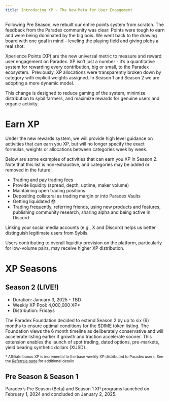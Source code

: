 ```yaml
---
title: Introducing XP - The New Meta for User Engagement
---
```


Following Pre Season, we rebuilt our entire points system from scratch. The feedback from the Paradex community was clear: Points were tough to earn and were being dominated by the big bois. We went back to the drawing board with one goal in mind – leveling the playing field and giving plebs a real shot.

Xperience Points (XP) are the new universal metric to measure and reward user engagement on Paradex. XP isn’t just a number - it’s a quantitative system for rewarding every contribution, big or small, to the Paradex ecosystem.
‍
Previously, XP allocations were transparently broken down by category with explicit weights assigned. In Season 1 and Season 2 we are adopting a more dynamic model.

This change is designed to reduce gaming of the system, minimize distribution to sybil farmers, and maximize rewards for genuine users and organic activity.

# Earn XP

Under the new rewards system, we will provide high level guidance on activities that can earn you XP, but will no longer specify the exact formulas, weights or allocations between categories week by week.

Below are some examples of activities that can earn you XP in Season 2. Note that this list is non-exhaustive, and categories may be added or removed in the future:

* Trading and pay trading fees
* Provide liquidity (spread, depth, uptime, maker volume)
* Maintaining open trading positions
* Depositing collateral as trading margin or into Paradex Vaults
* Getting liquidated 😳
* Trading frequently, referring friends, using new products and features, publishing community research, sharing alpha and being active in Discord

<Note title="Notes">
Linking your social media accounts (e.g., X and Discord) helps us better distinguish legitimate users from Sybils.

Users contributing to overall liquidity provision on the platform, particularly for low-volume pairs, may receive higher XP distribution.
</Note>

# XP Seasons

## Season 2 (LIVE!)
* Duration: January 3, 2025 - TBD
* Weekly XP Pool: 4,000,000 XP*
* Distribution: Fridays

<Note title="S2 Extension">
The Paradex Foundation decided to extend Season 2 by up to six (6) months to ensure optimal conditions for the $DIME token listing.  The Foundation views the 6 month timeline as deliberately conservative and will accelerate listing earlier if growth and traction accelerate sooner. This extension enables the launch of spot trading, dated options, pre-markets, yield bearing synthetic dollars (XUSD).
</Note>

<sub>* Affiliate bonus XP is incremental to the base weekly XP distributed to Paradex users. See the [Referrals page](./referral-program) for additional details </sub>

## Pre Season & Season 1
Paradex’s Pre Season (Beta) and Season 1 XP programs launched on February 1, 2024 and concluded on January 2, 2025.
